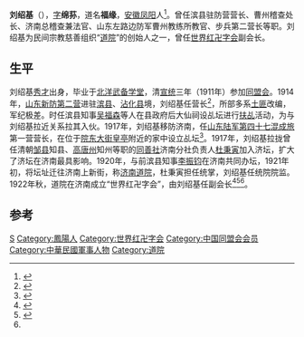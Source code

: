 '''刘绍基'''（{{bd|1880年||？|}}），[[表字|字]]'''绵荪'''，道名'''福缘'''，[[安徽|安徽]][[凤阳|凤阳]]人<ref name="陈明华2009">{{cite journal |author1=陈明华 |title=扶乩的制度化与民国新兴宗教的成长——以世界红卍字会道院为例(1921—1932) |journal=历史研究 |date=2009 |issue=6}}</ref>。曾任滨县驻防营营长、曹州稽查处长、济南总稽查兼法官、山东左路边防军曹州教练所教官、步兵第二营长等职。刘绍基为民间宗教慈善组织“[[道院|道院]]”的创始人之一，曾任[[世界红卍字会|世界红卍字会]]副会长。

== 生平 ==
刘绍基[[秀才|秀才]]出身，毕业于[[北洋陆军速成武备学堂|北洋武备学堂]]，清[[宣统|宣统]]三年（1911年）参加[[同盟会|同盟会]]。1914年，[[山东新防第二营|山东新防第二营]]进驻[[滨县|滨县]]、[[沾化县|沾化县]]境，刘绍基任营长<ref>{{cite web |title=滨州市情资料库》滨州地区志(1840-1985)》第九卷 军事》第三类 驻军》第二辑 北洋政府军队 |url=http://lib.sdsqw.cn/bin/mse.exe?K=bd&A=1&rec=210&run=13 |website=山东省情资料库 |accessdate=2020-12-21}}</ref>，所部多系[[土匪|土匪]]改编，军纪极差。时任滨县知事[[吴福森|吴福森]]等人在县政府后大仙祠设乩坛进行[[扶乩|扶乩]]活动，为与刘绍基拉近关系拉其入伙。1917年，刘绍基移防济南，任[[山东陆军第四十七混成旅|山东陆军第四十七混成旅]]第一营营长，在位于[[院东大街|院东大街]][[皇亭|皇亭]]附近的家中设立乩坛<ref name="第17章">{{cite web |title=文史资料选辑 第十四辑 第17章　我参加济南道院的经过 |url=http://www.lhrbszb.com/ReadingZone/StoryInfo/a16a1a43-7a8e-4ee4-a7f3-0fcd1b073e9a?cid=911477EE-9D22-41CE-B2A8-1CDB21871FBA |website=联合网 |accessdate=2020-12-21 }}{{Dead link}}</ref>。1917年，刘绍基拉拢曾任清朝[[邹县|邹县]]知县、[[高唐州|高唐州]]知州等职的[[同善社|同善社]]济南分社负责人[[杜秉寅|杜秉寅]]加入济坛，扩大了济坛在济南最具影响。1920年，与前滨县知事[[李振钧_(世界红卍字会)|李振钧]]在济南共同办坛，1921年初，将坛址迁往济南上新街，称[[济南道院|济南道院]]，杜秉寅担任统掌，刘绍基任统院院监。1922年秋，道院在济南成立“世界红卍字会”，由刘绍基任副会长<ref name="人物传二2">{{cite web|title=济南市情资料库》人物库》第一卷 人物传》第一类 人物传(二) 二|url=http://lib.sdsqw.cn/bin/mse.exe?seachword=&K=b1&A=21&rec=10&run=13|website=山东省情资料库|accessdate=2020-07-17|archive-date=2020-07-18|archive-url=https://web.archive.org/web/20200718154009/http://lib.sdsqw.cn/bin/mse.exe?seachword=&K=b1&A=21&rec=10&run=13|dead-url=no}}</ref><ref name="人物传二9">{{cite web |title=济南市情资料库》人物库》第一卷 人物传》第一类 人物传(二)九 |url=http://lib.sdsqw.cn/bin/mse.exe?seachword=%u5434%u798F%u68EE&K=b1&A=21&rec=17&list=1&page=20&run=13 |website=山东省情资料库 |accessdate=2020-07-17 |archive-date=2020-07-17 |archive-url=https://web.archive.org/web/20200717113032/http://lib.sdsqw.cn/bin/mse.exe?seachword=%u5434%u798F%u68EE&K=b1&A=21&rec=17&list=1&page=20&run=13 |dead-url=no }}</ref><ref name="陈明华2009" />。

== 参考 ==
{{reflist|30em}}

{{DEFAULTSORT:Liu}}

[[Category:刘姓|S]]
[[Category:鳳陽人|Category:鳳陽人]]
[[Category:世界红卍字会|Category:世界红卍字会]]
[[Category:中国同盟会会员|Category:中国同盟会会员]]
[[Category:中華民國軍事人物|Category:中華民國軍事人物]]
[[Category:道院|Category:道院]]